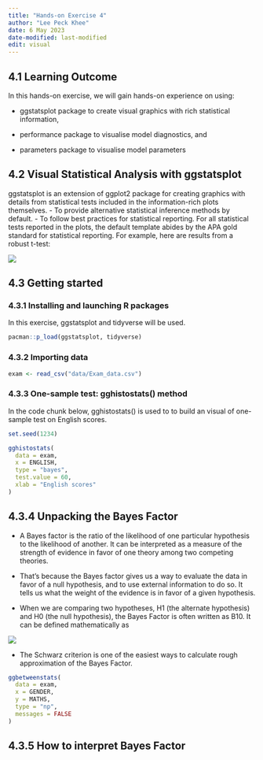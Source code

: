 ```yaml
---
title: "Hands-on Exercise 4"
author: "Lee Peck Khee"
date: 6 May 2023
date-modified: last-modified
edit: visual
---
```


## 4.1 Learning Outcome

In this hands-on exercise, we will gain hands-on experience on using:

-   ggstatsplot package to create visual graphics with rich statistical information,

-   performance package to visualise model diagnostics, and

-   parameters package to visualise model parameters

## 4.2 Visual Statistical Analysis with ggstatsplot

ggstatsplot is an extension of ggplot2 package for creating graphics with details from statistical tests included in the information-rich plots themselves. - To provide alternative statistical inference methods by default. - To follow best practices for statistical reporting. For all statistical tests reported in the plots, the default template abides by the APA gold standard for statistical reporting. For example, here are results from a robust t-test:

![](/Hands-on_Ex/Hands-on_Ex04/image_1.jpg)

## 4.3 Getting started

### 4.3.1 Installing and launching R packages

In this exercise, ggstatsplot and tidyverse will be used.

```r
pacman::p_load(ggstatsplot, tidyverse)
```

### 4.3.2 Importing data

```r
exam <- read_csv("data/Exam_data.csv")
```

### 4.3.3 One-sample test: gghistostats() method

In the code chunk below, gghistostats() is used to to build an visual of one-sample test on English scores.

```r
set.seed(1234)

gghistostats(
  data = exam,
  x = ENGLISH,
  type = "bayes",
  test.value = 60,
  xlab = "English scores"
)
```

## 4.3.4 Unpacking the Bayes Factor

- A Bayes factor is the ratio of the likelihood of one particular hypothesis to the likelihood of another. It can be interpreted as a measure of the strength of evidence in favor of one theory among two competing theories.

- That's because the Bayes factor gives us a way to evaluate the data in favor of a null hypothesis, and to use external information to do so. It tells us what the weight of the evidence is in favor of a given hypothesis.

- When we are comparing two hypotheses, H1 (the alternate hypothesis) and H0 (the null hypothesis), the Bayes Factor is often written as B10. It can be defined mathematically as

![](image_2.jpg)

- The Schwarz criterion is one of the easiest ways to calculate rough approximation of the Bayes Factor.

```r
ggbetweenstats(
  data = exam,
  x = GENDER, 
  y = MATHS,
  type = "np",
  messages = FALSE
)
```
## 4.3.5 How to interpret Bayes Factor